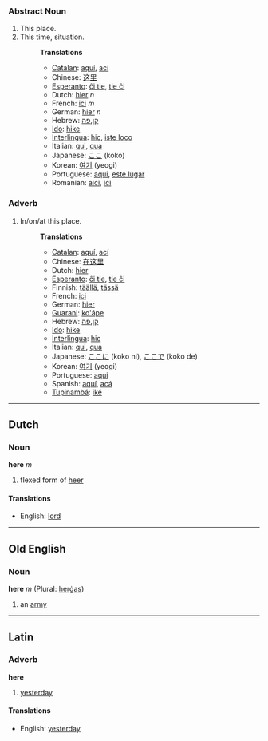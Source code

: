 ===Abstract Noun===
#This place.
#This time, situation.
#:'''Translations'''
#:*[[Catalan]]: [[aquí]], [[ací]]
#:*Chinese: [[这里]]
#:*[[Esperanto]]: [[ĉi tie]], [[tie ĉi]]
#:*Dutch: [[hier]] ''n''
#:*French: [[ici]] ''m''
#:*German: [[hier]] ''n''
#:*Hebrew: [[קן]],[[פה]]
#:*[[Ido]]: [[hike]]
#:*[[Interlingua]]: [[hic]], [[iste loco]]
#:*Italian: [[qui]], [[qua]]
#:*Japanese: [[ここ]] (koko)
#:*Korean: [[여기]] (yeogi)
#:*Portuguese: [[aqui]], [[este lugar]]
#:*Romanian: [[aici]], [[ici]]

===Adverb===
#In/on/at this place.
#:'''Translations'''
#:*[[Catalan]]: [[aquí]], [[ací]]
#:*Chinese: [[在这里]]
#:*Dutch: [[hier]]
#:*[[Esperanto]]: [[ĉi tie]], [[tie ĉi]]
#:*Finnish: [[täällä]], [[tässä]]
#:*French: [[ici]]
#:*German: [[hier]]
#:*[[Guarani]]: [[ko'ápe]]
#:*Hebrew: [[קן]],[[פה]]
#:*[[Ido]]: [[hike]]
#:*[[Interlingua]]: [[hic]]
#:*Italian: [[qui]], [[qua]]
#:*Japanese: [[ここ]]に (koko ni), [[ここ]]で (koko de)
#:*Korean: [[여기]] (yeogi)
#:*Portuguese: [[aqui]]
#:*Spanish: [[aquí]], [[acá]]
#:*[[Tupinambá]]: [[iké]]

----

==Dutch==
=== Noun ===
'''here''' ''m''

# flexed form of [[heer]]

==== Translations ====
*English: [[lord]]

----
==Old English==
===Noun===
'''here''' ''m'' (Plural: [[hergas|herġas]])

#an [[army]]
----

==Latin==
=== Adverb ===
'''here'''

# [[yesterday]]

==== Translations ====
*English: [[yesterday]]